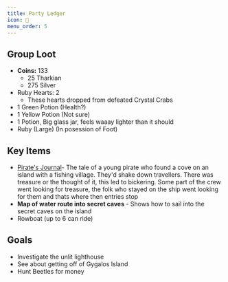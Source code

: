 ```yaml
---
title: Party Ledger
icon: 💎
menu_order: 5
---
```


## Group Loot

- **Coins:** 133
  - 25 Tharkian
  - 275 Silver
- Ruby Hearts: 2
  - These hearts dropped from defeated Crystal Crabs
- 1 Green Potion (Health?)
- 1 Yellow Potion (Not sure)
- 1 Potion, Big glass jar, feels waaay lighter than it should
- Ruby (Large) (In posession of Foot)

## Key Items

- [Pirate's Journal](storybooks/pirates_journal)- The tale of a young pirate
  who found a cove on an island with a fishing village. They'd shake down
  travellers. There was treasure or the thought of it, this led to bickering.
  Some part of the crew went looking for treasure, the folk who stayed on the
  ship went looking for them and thats where then entries stop
- **Map of water route into secret caves** - Shows how to sail into the secret
  caves on the island
- Rowboat (up to 6 can ride)

## Goals

- Investigate the unlit lighthouse
- See about getting off of Gygalos Island
- Hunt Beetles for money
